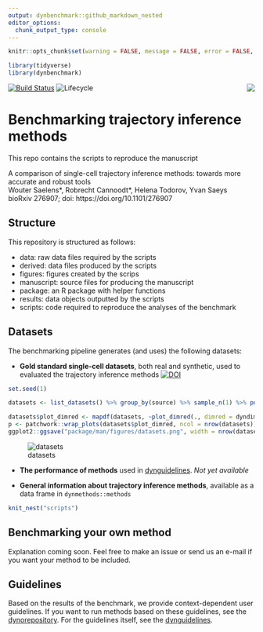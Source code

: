 ```yaml
---
output: dynbenchmark::github_markdown_nested
editor_options: 
  chunk_output_type: console
---
```


<!-- README.md is generated from README.Rmd. Please edit that file -->

```r
knitr::opts_chunk$set(warning = FALSE, message = FALSE, error = FALSE, echo = FALSE)
```

```r
library(tidyverse)
library(dynbenchmark)
```

[![Build Status](https://api.travis-ci.org/dynverse/dynbenchmark.svg)](https://travis-ci.org/dynverse/dynbenchmark)
![Lifecycle](https://img.shields.io/badge/lifecycle-experimental-orange.svg) <img src="package/man/figures/logo.png" align="right" />

# Benchmarking trajectory inference methods

This repo contains the scripts to reproduce the manuscript

A comparison of single-cell trajectory inference methods: towards more accurate and robust tools  
Wouter Saelens\*, Robrecht Cannoodt\*, Helena Todorov, Yvan Saeys  
bioRxiv 276907; doi: https://doi.org/10.1101/276907


## Structure

This repository is structured as follows:

* data: raw data files required by the scripts
* derived: data files produced by the scripts
* figures: figures created by the scrips
* manuscript: source files for producing the manuscript
* package: an R package with helper functions
* results: data objects outputted by the scripts
* scripts: code required to reproduce the analyses of the benchmark

## Datasets

The benchmarking pipeline generates (and uses) the following datasets:

* **Gold standard single-cell datasets**, both real and synthetic, used to evaluated the trajectory inference methods [![DOI](https://zenodo.org/badge/DOI/10.5281/zenodo.1211533.svg)](https://doi.org/10.5281/zenodo.1211533)

```r
set.seed(1)

datasets <- list_datasets() %>% group_by(source) %>% sample_n(1) %>% pull(id) %>% load_datasets()

datasets$plot_dimred <- mapdf(datasets, ~plot_dimred(., dimred = dyndimred::dimred_landmark_mds) + ggtitle(.$source) + theme(plot.title = element_text(size = 10)))
p <- patchwork::wrap_plots(datasets$plot_dimred, ncol = nrow(datasets))
ggplot2::ggsave("package/man/figures/datasets.png", width = nrow(datasets)*3, height = 1*3)
```

![datasets](package/man/figures/datasets.png)

* **The performance of methods** used in [dynguidelines](https://www.github.com/dynverse/dynguidelines). _Not yet available_

* **General information about trajectory inference methods**, available as a data frame in `dynmethods::methods`

```r
knit_nest("scripts")
```

## Benchmarking your own method

Explanation coming soon. Feel free to make an issue or send us an e-mail if you want your method to be included.

## Guidelines

Based on the results of the benchmark, we provide context-dependent user guidelines. If you want to run methods based on these guidelines, see the [dynorepository](https://github.com/dynverse/dyno). For the guidelines itself, see the [dynguidelines ](https://github.com/dynverse/dynguidelines).
